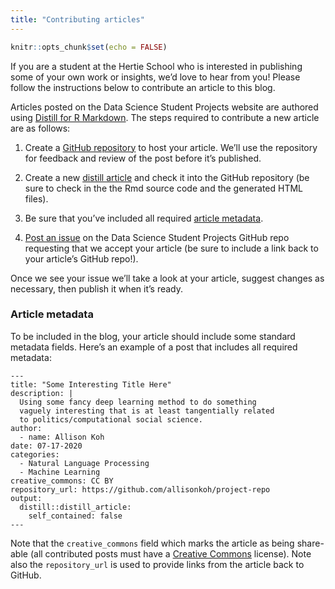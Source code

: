 ```yaml
---
title: "Contributing articles"
---
```


```r
knitr::opts_chunk$set(echo = FALSE)
```

If you are a student at the Hertie School who is interested in publishing some of your own work or insights, we'd love to hear from you! Please follow the instructions below to contribute an article to this blog. 

Articles posted on the Data Science Student Projects website are authored using [Distill for R
Markdown](https://rstudio.github.io/distill). The steps required to
contribute a new article are as follows:

1.  Create a [GitHub
    repository](http://happygitwithr.com/rstudio-git-github.html) to host your
    article. We'll use the repository for feedback and review of the post before
    it's published.

2.  Create a new [distill article](https://rstudio.github.io/distill) and check it
    into the GitHub repository (be sure to check in the the Rmd source code and
    the generated HTML files). 

3.  Be sure that you've included all required [article metadata](#). 

4.  [Post an issue](https://github.com/hertie-data-science-lab/student-projects) on the
    Data Science Student Projects GitHub repo requesting that we accept your article (be sure
    to include a link back to your article's GitHub repo!).

Once we see your issue we'll take a look at your article, suggest changes as necessary, then publish it when it's ready.

### Article metadata

To be included in the blog, your article should include some standard metadata
fields. Here's an example of a post that includes all required metadata:

``` .markup
---
title: "Some Interesting Title Here"
description: |
  Using some fancy deep learning method to do something
  vaguely interesting that is at least tangentially related 
  to politics/computational social science. 
author:
  - name: Allison Koh 
date: 07-17-2020
categories: 
  - Natural Language Processing
  - Machine Learning
creative_commons: CC BY
repository_url: https://github.com/allisonkoh/project-repo
output: 
  distill::distill_article:
    self_contained: false
---
```

Note that the `creative_commons` field which marks the article as being 
share-able (all contributed posts must have a [Creative Commons](https://creativecommons.org/) license). Note also the
`repository_url` is used to provide links from the article back to GitHub.
